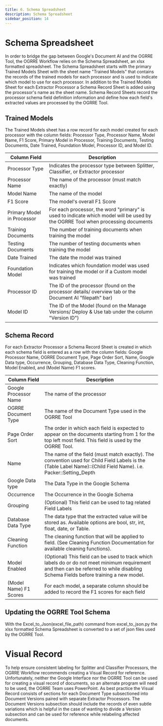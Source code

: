 ```yaml
---
title: 6. Schema Spreadsheet
description: Schema Spreadsheet
sidebar_position: 14
---
```


# Schema Spreadsheet

In order to bridge the gap between Google's Document AI and the OGRRE
Tool, the OGRRE Workflow relies on the Schema Spreadsheet, an xlsx
formatted spreadsheet. The Schema Spreadsheet starts with the primary
Trained Models Sheet with the sheet name "Trained Models" that contains
the records of the trained models for each processor and is used to
indicate which model to use for each processor. In addition to the
Trained Models Sheet for each Extractor Processor a Schema Record Sheet
is added using the processor's name as the sheet name. Schema Record
Sheets record the processor schema field definition information and
define how each field's extracted values are processed by the OGRRE
Tool.

## Trained Models

The Trained Models sheet has a row record for each model created for
each processor with the column fields: Processor Type, Processor Name,
Model Name, F1 Score, Primary Model in Processor, Training Documents,
Testing Documents, Date Trained, Foundation Model, Processor ID, and
Model ID.

  |Column Field|Description|
  |------------|-----------|
  |Processor Type|Indicates the processor type between Splitter, Classifier, or Extractor processor|
  |Processor Name|The name of the processor (must match exactly)|
  |Model Name|The name of the model|
  |F1 Score|The model's overall F1 Score|
  |Primary Model in Processor|For each processor, the word "primary" is used to indicate which model will be used by the OGRRE Tool when processing documents|
  |Training Documents|The number of training documents when training the model|
  |Testing Documents|The number of testing documents when training the model|
  |Date Trained|The date the model was trained|
  |Foundation Model|Indicates which foundation model was used for training the model or if a Custom model was trained|
  |Processor ID|The ID of the processor (found on the processor details/ overview tab or the Document AI "filepath" bar)|
  |Model ID|The ID of the Model (found on the Manage Versions/ Deploy & Use tab under the column "Version ID")|

## Schema Record

For each Extractor Processor a Schema Record Sheet is created in which
each schema field is entered as a row with the column fields: Google
Processor Name, OGRRE Document Type, Page Order Sort, Name, Google Data
type, Occurrence, Grouping, Database Data Type, Cleaning Function, Model
Enabled, and (Model Name) F1 scores.

| Column Field | Description |
|--------------|-------------|
| Google Processor Name | The name of the processor |
| OGRRE Document Type | The name of the Document Type used in the OGRRE Tool |
| Page Order Sort | The order in which each field is expected to appear on the documents starting from 1 for the top left most field. This field is used by the OGRRE Tool. |
| Name | The name of the field (must match exactly). The convention used for Child Field Labels is the (Table Label Name)::(Child Field Name). i.e. Packer::Setting_Depth |
| Google Data type | The Data Type in the Google Schema |
| Occurrence | The Occurrence in the Google Schema |
| Grouping | (Optional) This field can be used to tag related Field Labels |
| Database Data Type | The data type that the extracted value will be stored as. Available options are bool, str, int, float, date, or Table. |
| Cleaning Function | The cleaning function that will be applied to field. (See Cleaning Function Documentation for available cleaning functions). |
| Model Enabled | (Optional) This field can be used to track which labels do or do not meet minimum requirement and then can be referred to while disabling Schema Fields before training a new model. |
| (Model Name) F1 Scores | For each model, a separate column should be added to record the F1 scores for each field |

## Updating the OGRRE Tool Schema

With the Excel_to_Json(excel_file_path) command from excel_to_json.py
the xlsx formatted Schema Spreadsheet is converted to a set of json
files used by the OGRRE Tool.

# Visual Record

To help ensure consistent labeling for Splitter and Classifier
Processors, the OGRRE Workflow recommends creating a Visual Record for
reference. Unfortunately, neither the Google Interface nor the OGRRE
Tool can be used for creating a visual record of documents, so an
alternate program will need to be used, the OGRRE Team uses PowerPoint.
As best practice the Visual Record consists of sections for each
Document Type subsectioned into Document Versions paired with separate
Extractor Processors. The Document Versions subsection should include
the records of even subtle variations which is helpful in the case of
wanting to divide a Version subsection and can be used for reference
while relabeling affected documents.
